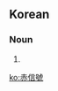 {{also|赤信号}}
==Korean==
{{ko-hanjatab}}

===Noun===
{{ko-noun|hj|hangeul=적신호}}

# {{hanja form of|적신호|red light}}

[[ko:赤信號]]